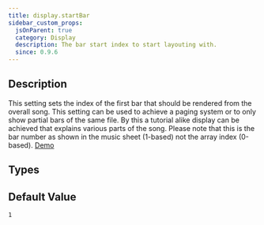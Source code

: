 ```yaml
---
title: display.startBar
sidebar_custom_props:
  jsOnParent: true
  category: Display
  description: The bar start index to start layouting with.
  since: 0.9.6
---
```


<SinceBadge since="0.9.6" />



## Description

This setting sets the index of the first bar that should be rendered from the overall song. This setting can be used to 
achieve a paging system or to only show partial bars of the same file. By this a tutorial alike display can be achieved
that explains various parts of the song. Please note that this is the bar number as shown in the music sheet (1-based) not the array index (0-based).
[Demo](/docs/showcase/layouts#page-layout-range)

<PropertyDescription metadata={metadata} showJson={true} />

## Types

<TypeTable>
    <TypeRow name="int" type="all" />
</TypeTable>

## Default Value

`1`